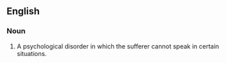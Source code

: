 ==English==

===Noun===
{{en-noun}}

# A psychological disorder in which the sufferer cannot speak in certain situations.